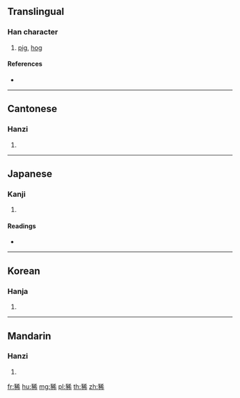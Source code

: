 {{character info/new}}
==Translingual==

===Han character===
{{Han char|rn=152|rad=豕|as=07|sn=14|four=14227|canj=MOKKB}}

# [[pig]], [[hog]]

====References====
* {{Han ref|kx=1196.290|dkj=36404|dj=1659.040|hdz=63615.090|uh=8C68|ud=35944|bh=E451|bd=58449}}

----

==Cantonese==

===Hanzi===
{{yue-hanzi|jyut=|y=hei1}}

# {{defn|lang=yue|sort=豕07}}

----

==Japanese==

===Kanji===
{{ja-kanji|grade=|rs=豕07}}

# {{defn|lang=ja|sort=豕07}}

====Readings====
* {{ja-readings|on=[[き]] (ki), [[け]] (ke)|kun=|nanori=}}

----

==Korean==

===Hanja===
{{ko-hanja|hangeul=희|eumhun=|rv=hui|mr=hŭi|y=huy}}

# {{defn|lang=ko|sort=豕07}}

----

==Mandarin==

===Hanzi===
{{cmn-hanzi|pin=[[xī]] ([[xi1]])|wg=hsi<sup>1</sup>}}

# {{defn|lang=cmn|sort=豕07}}

[[fr:豨]]
[[hu:豨]]
[[mg:豨]]
[[pl:豨]]
[[th:豨]]
[[zh:豨]]
